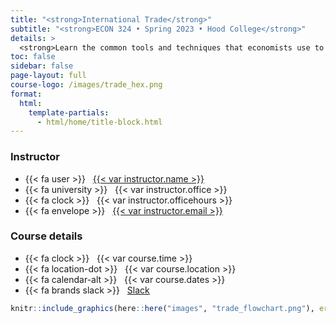 ```yaml
---
title: "<strong>International Trade</strong>"
subtitle: "<strong>ECON 324 • Spring 2023 • Hood College</strong>"
details: >
  <strong>Learn the common tools and techniques that economists use to model the world around you</strong><br><br>By the end of this course, you will: <ol><li>articulate basic models of *why* and *what* countries trade</li><li> understand the political economy that determine a country’s trade policies</li><li>intelligently comment on trade-related current events</li><li>present an analysis of a country’s trade policy</li></ol>
toc: false
sidebar: false
page-layout: full
course-logo: /images/trade_hex.png
format:
  html:
    template-partials:
      - html/home/title-block.html
---
```


::: home

::: {.grid .course-details}
::: {.g-col-6}
### Instructor

- {{< fa user >}} &nbsp; [{{< var instructor.name >}}]({{< var instructor.url >}})
-   {{< fa university >}} &nbsp; {{< var instructor.office >}}
-   {{< fa clock >}} &nbsp; {{< var instructor.officehours >}}
- {{< fa envelope >}} &nbsp; <a href="mailto:{{< var instructor.email >}}">{{< var instructor.email >}}</a>
:::

::: {.g-col-6}
### Course details

- {{< fa clock >}} &nbsp; {{< var course.time >}}
- {{< fa location-dot >}} &nbsp; {{< var course.location >}}
- {{< fa calendar-alt >}} &nbsp; {{< var course.dates >}}
-   {{< fa brands slack >}} &nbsp; [Slack](%7B%7B%3C%20var%20course.slack%20%3E%7D%7D)
:::

:::
```r
knitr::include_graphics(here::here("images", "trade_flowchart.png"), error = FALSE)
```
:::
